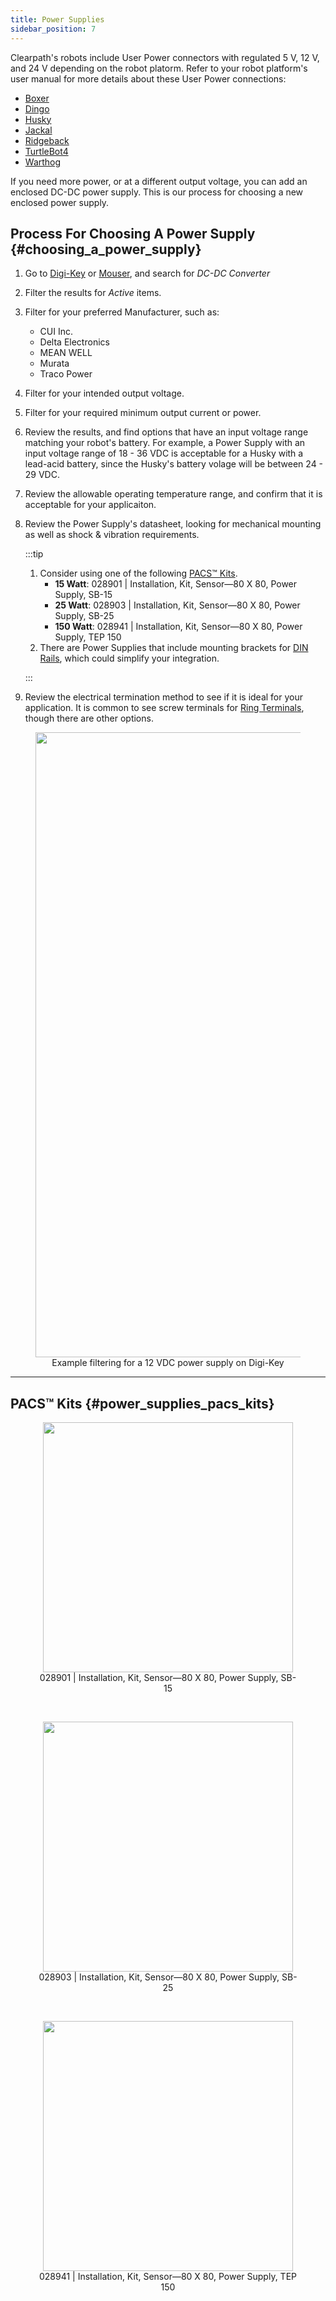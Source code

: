 ```yaml
---
title: Power Supplies
sidebar_position: 7
---
```



Clearpath's robots include User Power connectors with regulated 5 V, 12 V, and 24 V depending on the robot platorm.
Refer to your robot platform's user manual for more details about these User Power connections:

- [Boxer](../../indoor_robots/boxer/user_manual_boxer)
- [Dingo](../../indoor_robots/dingo/user_manual_dingo)
- [Husky](../../outdoor_robots/husky/user_manual_husky)
- [Jackal](../../outdoor_robots/jackal/user_manual_jackal)
- [Ridgeback](../../indoor_robots/ridgeback/user_manual_ridgeback)
- [TurtleBot4](../../learning_platforms/turtlebot4)
- [Warthog](../../outdoor_robots/warthog/user_manual_warthog)

If you need more power, or at a different output voltage, you can add an enclosed DC-DC power supply.
This is our process for choosing a new enclosed power supply.

## Process For Choosing A Power Supply {#choosing_a_power_supply}

1. Go to [Digi-Key](https://www.digikey.ca/en/products/filter/dc-dc-converters/132) or [Mouser](https://www.mouser.ca/c/power/dc-dc-converters/?orgKeyword=dc-dc%20converter), and search for _DC-DC Converter_
2. Filter the results for _Active_ items.
3. Filter for your preferred Manufacturer, such as:
   - CUI Inc.
   - Delta Electronics
   - MEAN WELL
   - Murata
   - Traco Power
4. Filter for your intended output voltage.
5. Filter for your required minimum output current or power.
6. Review the results, and find options that have an input voltage range matching your robot's battery.
   For example, a Power Supply with an input voltage range of 18 - 36 VDC is acceptable for a Husky with a lead-acid battery, since the Husky's battery volage will be between 24 - 29 VDC.
7. Review the allowable operating temperature range, and confirm that it is acceptable for your applicaiton.
8. Review the Power Supply's datasheet, looking for mechanical mounting as well as shock & vibration requirements.

   :::tip

   1. Consider using one of the following [PACS&trade; Kits](#power_supplies_pacs_kits).
      - **15 Watt**: 028901 | Installation, Kit, Sensor—80 X 80, Power Supply, SB-15
      - **25 Watt**: 028903 | Installation, Kit, Sensor—80 X 80, Power Supply, SB-25
      - **150 Watt**: 028941 | Installation, Kit, Sensor—80 X 80, Power Supply, TEP 150
   2. There are Power Supplies that include mounting brackets for [DIN Rails](../add-ons/din_rail), which could simplify your integration.

   :::

9. Review the electrical termination method to see if it is ideal for your application. It is common to see screw terminals for [Ring Terminals](../components/connectors/ring_terminal), though there are other options.

<center>
  <figure>
    <img
      src="/img/accessories_images/power_supplies_1.png"
      width="1000"
    />
    <figcaption>Example filtering for a 12 VDC power supply on Digi-Key</figcaption>
  </figure>
</center>

---

## PACS&trade; Kits {#power_supplies_pacs_kits}

<ComponentPacsExplanation />

<center>
  <figure>
    <img
      src="/img/accessories_images/power_supplies_2.png"
      width="400"
    />
    <figcaption>028901 | Installation, Kit, Sensor—80 X 80, Power Supply, SB-15</figcaption>
  </figure>
</center>

<br />

<center>
  <figure>
    <img
      src="/img/accessories_images/power_supplies_3.png"
      width="400"
    />
    <figcaption>028903 | Installation, Kit, Sensor—80 X 80, Power Supply, SB-25</figcaption>
  </figure>
</center>

<br />

<center>
  <figure>
    <img
      src="/img/accessories_images/power_supplies_4.png"
      width="400"
    />
    <figcaption>028941 | Installation, Kit, Sensor—80 X 80, Power Supply, TEP 150</figcaption>
  </figure>
</center>
